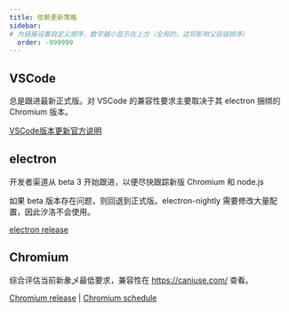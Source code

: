---
title: 依赖更新策略
sidebar:
# 为链接设置自定义顺序，数字越小显示在上方（全局的，这将影响父层级排序）
  order: -999999
---

## VSCode

总是跟进最新正式版。对 VSCode 的兼容性要求主要取决于其 electron 捆绑的 Chromium 版本。

[VSCode版本更新官方说明](https://code.visualstudio.com/updates)

## electron

开发者渠道从 beta 3 开始跟进，以便尽快跟踪新版 Chromium 和 node.js

如果 beta 版本存在问题，则回退到正式版。electron-nightly 需要修改大量配置，因此汐洛不会使用。

[electron release](https://releases.electronjs.org/releases)

## Chromium

综合评估当前新彖乄最低要求，兼容性在 https://caniuse.com/ 查看。

[Chromium release](https://developer.chrome.com/release-notes?hl=zh-cn) | [Chromium schedule](https://chromiumdash.appspot.com/schedule)
